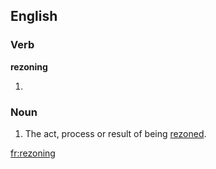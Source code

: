==English==

===Verb===
'''rezoning'''

# {{third-person singular of|[[rezone]]}}

===Noun===
{{en-noun}}

# The act, process or result of being [[rezone]]d.

[[fr:rezoning]]